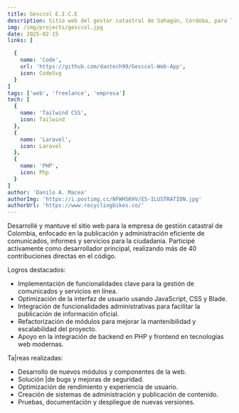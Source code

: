 ```yaml
---
title: Gesccol E.I.C.E
description: Sitio web del gestor catastral de Sahagún, Córdoba, para la difusión de información pública a la ciudadanía sobre el catastro multiproposito.
img: /img/projects/gesccol.jpg
date: 2025-02-15
links: [

  {
    name: 'Code',
    url: 'https://github.com/dantech99/Gesccol-Web-App',
    icon: CodeSvg
  }
]
tags: ['web', 'freelance', 'empresa']
tech: [
  {
    name: 'Tailwind CSS',
    icon: Tailwind
  },
  {
    name: 'Laravel',
    icon: Laravel
  },
  {
    name: 'PHP',
    icon: Php
  }
]
author: 'Danilo A. Macea'
authorImg: 'https://i.postimg.cc/NFWHSKHV/ES-ILUSTRATION.jpg'
authorUrl: 'https://www.recyclingbikes.co/'
---
```

Desarrollé y mantuve el sitio web para la empresa de gestión catastral de Colombia, enfocado en la publicación y administración eficiente de comunicados, informes y servicios para la ciudadanía.
Participé activamente como desarrollador principal, realizando más de 40 contribuciones directas en el código.

Logros destacados:

- Implementación de funcionalidades clave para la gestión de comunicados y servicios en línea.
- Optimización de la interfaz de usuario usando JavaScript, CSS y Blade.
- Integración de funcionalidades administrativas para facilitar la publicación de información oficial.
- Refactorización de módulos para mejorar la mantenibilidad y escalabilidad del proyecto.
- Apoyo en la integración de backend en PHP y frontend en tecnologías web modernas.

Ta|reas realizadas:

- Desarrollo de nuevos módulos y componentes de la web.
- Solución |de bugs y mejoras de seguridad.
- Optimización de rendimiento y experiencia de usuario.
- Creación de sistemas de administración y publicación de contenido.
- Pruebas, documentación y despliegue de nuevas versiones.